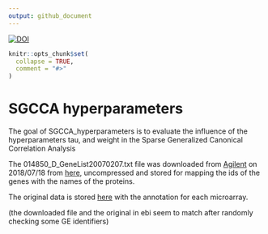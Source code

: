 ```yaml
---
output: github_document
---
```


[![DOI](https://zenodo.org/badge/141162079.svg)](https://zenodo.org/badge/latestdoi/141162079)

<!-- README.md is generated from README.Rmd. Please edit that file -->

```r
knitr::opts_chunk$set(
  collapse = TRUE,
  comment = "#>"
)
```
# SGCCA hyperparameters

The goal of SGCCA_hyperparameters is to evaluate the influence of the hyperparameters tau, and weight in the Sparse Generalized Canonical Correlation Analysis


The 014850_D_GeneList20070207.txt file was downloaded from [Agilent](https://www.chem.agilent.com/cag/bsp/gene_lists.asp) on 2018/07/18 from [here](https://www.chem.agilent.com/cag/bsp/oligoGL/014850_D_GeneList_20070207.txt.zip), uncompressed and stored for mapping the ids of the genes with the names of the proteins.

The original data is stored [here](https://www.ebi.ac.uk/arrayexpress/experiments/E-TABM-1107/) with the annotation for each microarray. 

(the downloaded file and the original in ebi seem to match after randomly checking some GE identifiers)
